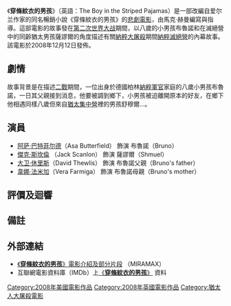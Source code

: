 {{unreferenced|time=2017-02-11T00:40:28+00:00}}
{{expand|time=2017-02-10T21:35:11+00:00}}
{{Infobox film
| name = 穿條紋衣的男孩
| director = {{link-en|馬克·赫曼|Mark Herman}}
| producer = [[大衛·海曼|大衛·海曼]]
| screenplay = 馬克·赫曼
| based_on = {{based on|''穿條紋衣的男孩（同名小說）''|約翰‧波恩}}
| starring = {{Plainlist|
* [[阿萨·巴特菲尔德|阿萨·巴特菲尔德]]
* {{link-en|傑克·斯坎倫|Jack Scanlon}}
* [[韋娜·法米加|韋娜·法米加]]
* [[大卫·休里斯|大卫·休里斯]]
* {{link-en|安柏·碧媞|Amber Beattie}}
* [[魯伯特·弗蘭德|魯伯特·弗蘭德]]
* [[大衛·海曼|大衛·海曼]]
}}
| music = [[詹姆斯·霍纳|詹姆斯·霍纳]]
| cinematography = {{link-en|班奈·德洪 |Benoît Delhomme}}
| editing = 邁克爾·艾利斯
| production_companies = {{Plainlist|
* [[BBC_Films|BBC Films]]
* [[Heyday_Films|Heyday Films]]
* [[Miramax|Miramax Films]]
}}
| distributor = [[華特迪士尼工作室電影|華特迪士尼工作室電影]]
| released = {{Film date|df=yes|2008|8|28||2008|9|12|英國|2008|11|26|美國}}
| runtime = 94分鐘
| country = {{Plainlist|
* 英國<ref name="bfi">{{cite web|url=http://www.bfi.org.uk/films-tv-people/4ce2b8cc87101|title=The Boy in the Striped Pajamas (2008)|website=[[British_Film_Institute|British Film Institute]]|date=2016-12-30|access-date=2019-08-15}}</ref>
* 美國<ref name="bfi"/>
}}
| language = 英文
| budget = 1250萬美金<ref>{{cite web|title=The Boy in the Striped Pajamas (2008)|url=http://www.boxofficemojo.com/movies/?id=boyinthestripedpajamas.htm|website=[[Box_Office_Mojo|Box Office Mojo]]|access-date=2014-07-31}}</ref>
| gross = 4410萬美金<ref>{{cite web|url=http://www.the-numbers.com/movie/Boy-in-the-Striped-Pajamas-The#tab=summary|title=The Boy in the Striped Pajamas (2008) – Financial Information|website=The Numbers|access-date=2011-06-13}}</ref>
}}
《'''穿條紋衣的男孩'''》（英語：The Boy in the Striped Pajamas）是一部改編自爱尔兰作家{{link-en|約翰‧波恩|John_Boyne}}的同名暢銷小說《穿條紋衣的男孩》的[[悲劇|悲劇電影]]，由馬克·赫曼編寫與指導。這部電影的故事發在[[第二次世界大战|第二次世界大战]]期間，以八歲的小男孩布魯諾和在滅絕營中的同齡猶太男孩薩謬爾的角度描述有關[[納粹大屠殺|納粹大屠殺]]期間[[纳粹主义|納粹]][[滅絕營|滅絕營]]的內幕故事。該電影於2008年12月12日發佈。

== 劇情 ==
故事背景是在描述[[二戰|二戰]]期間，一位出身於德國柏林[[納粹德國|納粹]][[黨衛軍|軍官]]家庭的八歲小男孩布魯諾，一日其父親接到消息，他要被調到鄉下，小男孩被迫離開原本的好友，在鄉下他相遇同樣八歲但來自[[集中营|猶太集中營]]裡的男孩舒穆爾...。


== 演員 ==
* [[阿萨·巴特菲尔德|阿萨·巴特菲尔德]]（Asa Butterfield） 飾演 布魯諾（Bruno）
* [[傑克·斯坎倫|傑克·斯坎倫]] （Jack Scanlon） 飾演 薩謬爾（Shmuel）
* [[大卫·休里斯|大卫·休里斯]]（David Thewlis） 飾演 布魯諾父親（Bruno's father）
* [[韋娜·法米加|韋娜·法米加]]（Vera Farmiga） 飾演 布魯諾母親（Bruno's mother）

== 評價及迴響 ==

== 備註 ==

== 外部連結 ==
{{reflist}}
*[http://www.miramax.com/movie/the-boy-in-the-striped-pajamas/ 《'''穿條紋衣的男孩'''》電影介紹及部分片段] （MIRAMAX）
*互聯網電影資料庫（IMDb）上[http://www.imdb.com/title/tt0914798/ 《'''穿條紋衣的男孩'''》] 資料

[[Category:2008年美國電影作品|Category:2008年美國電影作品]]
[[Category:2008年英國電影作品|Category:2008年英國電影作品]]
[[Category:猶太人大屠殺電影|Category:猶太人大屠殺電影]]
